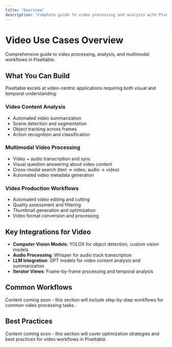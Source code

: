 ```yaml
---
title: "Overview"
description: "Complete guide to video processing and analysis with Pixeltable"
---
```


# Video Use Cases Overview

Comprehensive guide to video processing, analysis, and multimodal workflows in Pixeltable.

## What You Can Build

Pixeltable excels at video-centric applications requiring both visual and temporal understanding:

### Video Content Analysis
- Automated video summarization
- Scene detection and segmentation
- Object tracking across frames
- Action recognition and classification

### Multimodal Video Processing
- Video + audio transcription and sync
- Visual question answering about video content
- Cross-modal search (text → video, audio → video)
- Automated video metadata generation

### Video Production Workflows
- Automated video editing and cutting
- Quality assessment and filtering
- Thumbnail generation and optimization
- Video format conversion and processing

## Key Integrations for Video

- **Computer Vision Models**: YOLOX for object detection, custom vision models
- **Audio Processing**: Whisper for audio track transcription
- **LLM Integration**: GPT models for video content analysis and summarization
- **Iterator Views**: Frame-by-frame processing and temporal analysis

## Common Workflows

Content coming soon - this section will include step-by-step workflows for common video processing tasks.

## Best Practices

Content coming soon - this section will cover optimization strategies and best practices for video workflows in Pixeltable.
